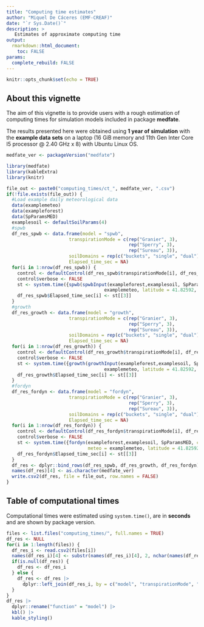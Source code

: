 ```yaml
---
title: "Computing time estimates"
author: "Miquel De Cáceres (EMF-CREAF)"
date: "`r Sys.Date()`"
description: >
   Estimates of approximate computing time
output: 
  rmarkdown::html_document:
    toc: FALSE
params:
  complete_rebuild: FALSE
---
```


```r
knitr::opts_chunk$set(echo = TRUE)
```

## About this vignette

The aim of this vignette is to provide users with a rough estimation of computing times for simulation models included in package **medfate**.

The results presented here were obtained using **1 year of simulation** with the **example data sets** on a laptop (16 GiB memory and 11th Gen Inter Core I5 processor @ 2.40 GHz x 8) with Ubuntu Linux OS. 

```r
medfate_ver <- packageVersion("medfate")
```



```r
library(medfate)
library(kableExtra)
library(knitr)
```

```r
file_out <- paste0("computing_times/ct_", medfate_ver, ".csv")
if(!file.exists(file_out)) {
  #Load example daily meteorological data
  data(examplemeteo)
  data(exampleforest)
  data(SpParamsMED)
  examplesoil <- defaultSoilParams(4)
  #spwb
  df_res_spwb <- data.frame(model = "spwb",
                       transpirationMode = c(rep("Granier", 3),
                                             rep("Sperry", 3),
                                             rep("Sureau", 3)),
                       soilDomains = rep(c("buckets", "single", "dual"),3),
                       Elapsed_time_sec = NA)
  for(i in 1:nrow(df_res_spwb)) {
    control <- defaultControl(df_res_spwb$transpirationMode[i], df_res_spwb$soilDomains[i])
    control$verbose <- FALSE
    st <- system.time({spwb(spwbInput(exampleforest,examplesoil, SpParamsMED, control), 
                                    examplemeteo, latitude = 41.82592, elevation = 100)})
    df_res_spwb$Elapsed_time_sec[i] <- st[[3]]
  }
  #growth
  df_res_growth <- data.frame(model = "growth",
                       transpirationMode = c(rep("Granier", 3),
                                             rep("Sperry", 3),
                                             rep("Sureau", 3)),
                       soilDomains = rep(c("buckets", "single", "dual"),3),
                       Elapsed_time_sec = NA)
  for(i in 1:nrow(df_res_growth)) {
    control <- defaultControl(df_res_growth$transpirationMode[i], df_res_growth$soilDomains[i])
    control$verbose <- FALSE
    st <- system.time({growth(growthInput(exampleforest,examplesoil, SpParamsMED, control), 
                                    examplemeteo, latitude = 41.82592, elevation = 100)})
    df_res_growth$Elapsed_time_sec[i] <- st[[3]]
  }
  #fordyn
  df_res_fordyn <- data.frame(model = "fordyn",
                       transpirationMode = c(rep("Granier", 3),
                                             rep("Sperry", 3),
                                             rep("Sureau", 3)),
                       soilDomains = rep(c("buckets", "single", "dual"),3),
                       Elapsed_time_sec = NA)
  for(i in 1:nrow(df_res_fordyn)) {
    control <- defaultControl(df_res_fordyn$transpirationMode[i], df_res_fordyn$soilDomains[i])
    control$verbose <- FALSE
    st <- system.time({fordyn(exampleforest,examplesoil, SpParamsMED, control = control, 
                              meteo = examplemeteo, latitude = 41.82592, elevation = 100)})
    df_res_fordyn$Elapsed_time_sec[i] <- st[[3]]
  }
  df_res <- dplyr::bind_rows(df_res_spwb, df_res_growth, df_res_fordyn)
  names(df_res)[4] <- as.character(medfate_ver)
  write.csv2(df_res, file = file_out, row.names = FALSE)
}
```

## Table of computational times

Computational times were estimated using `system.time()`, are in **seconds** and are shown by package version.

```r
files <- list.files("computing_times/", full.names = TRUE)
df_res <- NULL
for(i in 1:length(files)) {
  df_res_i <- read.csv2(files[i])
  names(df_res_i)[4] <- substr(names(df_res_i)[4], 2, nchar(names(df_res_i)[4]))
  if(is.null(df_res)) {
    df_res <- df_res_i
  } else {
    df_res <- df_res |>
      dplyr::left_join(df_res_i, by = c("model", "transpirationMode", "soilDomains"))
  }
}
df_res |>
  dplyr::rename("function" = "model") |>
  kbl() |>
  kable_styling()
```

